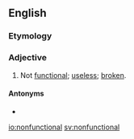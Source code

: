 ==English==

===Etymology===
{{prefix|non|functional|lang=en}}

===Adjective===
{{en-adj}}

# Not [[functional]]; [[useless]]; [[broken]].

====Antonyms====
* {{l|en|functional}}

[[io:nonfunctional]]
[[sv:nonfunctional]]